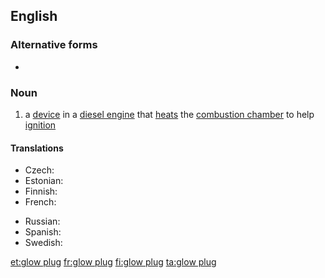 ==English==

===Alternative forms===
* {{l|en|glowplug}}

===Noun===
{{wikipedia}}
{{en-noun|head=[[glow]] [[plug]]}}

# a [[device]] in a [[diesel engine]] that [[heat]]s the [[combustion chamber]] to help [[ignition]]

====Translations====
{{trans-top|plug that heats the combustion chamber}}
* Czech: {{t|cs|žhavící svíčka|f}}
* Estonian: {{t|et|eelsüüteküünal}}
* Finnish: {{t+|fi|hehkutulppa}}
* French: {{t+|fr|bougie de préchauffage|f}}
{{trans-mid}}
* Russian: {{t|ru|калильная свеча́|f}}
* Spanish: {{t+|es|bujía}}
* Swedish: {{t|sv|glödstift|c}}
{{trans-bottom}}

[[et:glow plug]]
[[fr:glow plug]]
[[fi:glow plug]]
[[ta:glow plug]]